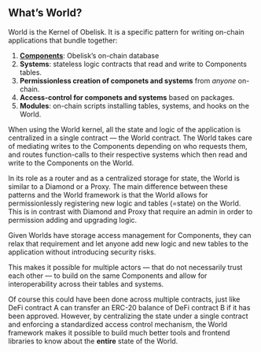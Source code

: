 ## What’s World?

World is the Kernel of Obelisk. It is a specific pattern for writing on-chain applications that bundle together:

1. **[Components](componets)**: Obelisk’s on-chain database
2. **Systems**: stateless logic contracts that read and write to Components tables.
3. **Permissionless creation of componets and systems** from _anyone_ on-chain.
4. **Access-control for componets and systems** based on packages.
5. **Modules**: on-chain scripts installing tables, systems, and hooks on the World.

When using the World kernel, all the state and logic of the application is centralized in a single contract — the World contract. The World takes care of mediating writes to the Components depending on who requests them, and routes function-calls to their respective systems which then read and write to the Components on the World.

In its role as a router and as a centralized storage for state, the World is similar to a Diamond or a Proxy. The main difference between these patterns and the World framework is that the World allows for permissionlessly registering new logic and tables (=state) on the World. This is in contrast with Diamond and Proxy that require an admin in order to permission adding and upgrading logic.

Given Worlds have storage access management for Components, they can relax that requirement and let anyone add new logic and new tables to the application without introducing security risks.

This makes it possible for multiple actors — that do not necessarily trust each other — to build on the same Components and allow for interoperability across their tables and systems.

Of course this could have been done across multiple contracts, just like DeFi contract A can transfer an ERC-20 balance of DeFi contract B if it has been approved. However, by centralizing the state under a single contract and enforcing a standardized access control mechanism, the World framework makes it possible to build much better tools and frontend libraries to know about the **entire** state of the World.
